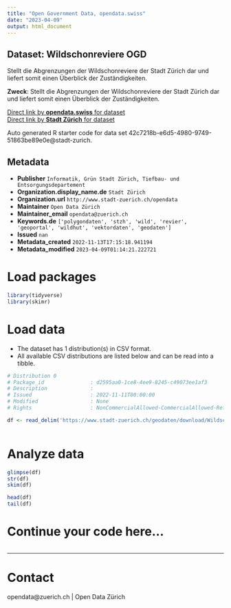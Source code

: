```yaml
---
title: "Open Government Data, opendata.swiss"
date: "2023-04-09"
output: html_document
---
```


## Dataset: Wildschonreviere OGD

Stellt die Abgrenzungen der Wildschonreviere der Stadt Zürich dar und liefert somit einen Überblick der Zuständigkeiten.

**Zweck**: Stellt die Abgrenzungen der Wildschonreviere der Stadt Zürich dar und liefert somit einen Überblick der Zuständigkeiten.

[Direct link by **opendata.swiss** for dataset](https://opendata.swiss/de/dataset/wildschonreviere-ogd)<br>
[Direct link by **Stadt Zürich** for dataset](https://data.stadt-zuerich.ch/dataset/geo_wildschonreviere_ogd)

Auto generated R starter code for data set 42c7218b-e6d5-4980-9749-51863be89e0e@stadt-zurich.

## Metadata

- **Publisher** `Informatik, Grün Stadt Zürich, Tiefbau- und Entsorgungsdepartement`
- **Organization.display_name.de** `Stadt Zürich`
- **Organization.url** `http://www.stadt-zuerich.ch/opendata`
- **Maintainer** `Open Data Zürich`
- **Maintainer_email** `opendata@zuerich.ch`
- **Keywords.de** `['polygondaten', 'stzh', 'wild', 'revier', 'geoportal', 'wildhut', 'vektordaten', 'geodaten']`
- **Issued** `nan`
- **Metadata_created** `2022-11-13T17:15:18.941194`
- **Metadata_modified** `2023-04-09T01:14:21.222721`


# Load packages

```r

library(tidyverse)
library(skimr)

```

# Load data

-   The dataset has 1 distribution(s) in CSV format.
-   All available CSV distributions are listed below and can be read into a tibble.

```r

# Distribution 0
# Package_id               : d2595aa0-1ce8-4ee9-8245-c49073ee1af3
# Description              : 
# Issued                   : 2022-11-11T00:00:00
# Modified                 : None
# Rights                   : NonCommercialAllowed-CommercialAllowed-ReferenceNotRequired

df <- read_delim('https://www.stadt-zuerich.ch/geodaten/download/Wildschonreviere_OGD?format=10008')



```

# Analyze data

```r

glimpse(df)
str(df)
skim(df)

head(df)
tail(df)

```

# Continue your code here...

```r

```

------------------------------------------------------------------------

# Contact

opendata@zuerich.ch | Open Data Zürich
